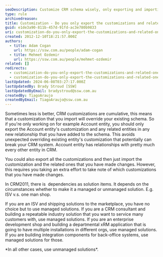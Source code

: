 ```yaml
---
seoDescription: Customize CRM schema wisely, only exporting and importing changes to specific entities or relationships to avoid unexpected overriding of existing customizations.
type: rule
archivedreason:
title: Customization - Do you only export the customizations and related ones that you have made?
guid: e1de3a90-811b-457d-91fd-ac3e780b9833
uri: customization-do-you-only-export-the-customizations-and-related-ones-that-you-have-made-only-for-crm-4-0
created: 2012-12-10T18:21:57.000Z
authors:
  - title: Adam Cogan
    url: https://ssw.com.au/people/adam-cogan
  - title: Mehmet Ozdemir
    url: https://ssw.com.au/people/mehmet-ozdemir
related: []
redirects:
  - customization-do-you-only-export-the-customizations-and-related-ones-that-you-have-made-(only-for-crm-4-0)
  - customization-do-you-only-export-the-customizations-and-related-ones-that-you-have-made
lastUpdated: 2024-06-08T03:27:17.000Z
lastUpdatedBy: Brady Stroud [SSW]
lastUpdatedByEmail: bradystroud@ssw.com.au
createdBy: TiagoAraujo
createdByEmail: TiagoAraujo@ssw.com.au
---
```


Sometimes less is better, CRM customizations are cumulative, this means that a customization that you import will override your existing schema. So if you're only working on for example Account entity, you should only export the Account entity's customization and any related entities in any new relationship that you have added to the schema. This avoids unexpected overriding existing entity's customization that potentially can break your CRM system.
Account entity has relationships with pretty much every other entity in CRM.

You could also export all the customizations and then just import the customization and the related ones that you have made changes. However, this requires you taking an extra effort to take note of which customizations that you have made changes.

In CRM2011, there is  dependencies as solution items. It depends on the circumstances whether to make it a managed or unmanaged solution. E.g. ISV v.s. one man shop.

If you are an ISV and shipping solutions to the marketplace, you have no choice but to use managed solutions. If you are a CRM consultant and building a repeatable industry solution that you want to service many customers with, use managed solutions. If you are an enterprise development shop and building a departmental xRM application that is going to have multiple installations in different orgs, use managed solutions. If you are building integration components for back-office systems, use managed solutions for those.

\*In all other cases, use unmanaged solutions\*.
